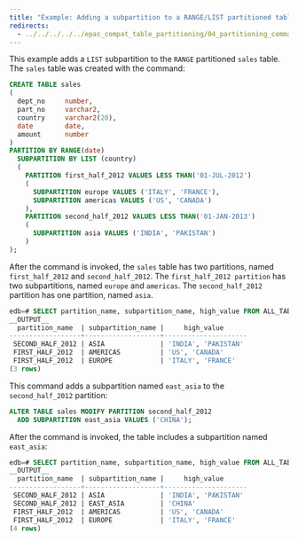 ```yaml
---
title: "Example: Adding a subpartition to a RANGE/LIST partitioned table"
redirects:
  - ../../../../../epas_compat_table_partitioning/04_partitioning_commands_compatible_with_oracle_databases/03_alter_table_add_subpartition/02_example_adding_a_subpartition_to_a_range_list_partitioned_table #generated for docs/epas/reorg-role-use-case-mode
---
```


<div id="example_adding_a_subpartition_to_a_range_list_partitioned_table" class="registered_link"></div>

This example adds a `LIST` subpartition to the `RANGE` partitioned `sales` table. The `sales` table was created with the command:

```sql
CREATE TABLE sales
(
  dept_no     number,
  part_no     varchar2,
  country     varchar2(20),
  date        date,
  amount      number
)
PARTITION BY RANGE(date)
  SUBPARTITION BY LIST (country)
  (
    PARTITION first_half_2012 VALUES LESS THAN('01-JUL-2012')
    (
      SUBPARTITION europe VALUES ('ITALY', 'FRANCE'),
      SUBPARTITION americas VALUES ('US', 'CANADA')
    ),
    PARTITION second_half_2012 VALUES LESS THAN('01-JAN-2013')
    (
      SUBPARTITION asia VALUES ('INDIA', 'PAKISTAN')
    )
);
```

After the command is invoked, the `sales` table has two partitions, named `first_half_2012` and `second_half_2012`. The `first_half_2012 partition` has two subpartitions, named `europe` and `americas`. The `second_half_2012` partition has one partition, named `asia`.

```sql
edb=# SELECT partition_name, subpartition_name, high_value FROM ALL_TAB_SUBPARTITIONS;
__OUTPUT__
  partition_name  | subpartition_name |     high_value
------------------+-------------------+---------------------
 SECOND_HALF_2012 | ASIA              | 'INDIA', 'PAKISTAN'
 FIRST_HALF_2012  | AMERICAS          | 'US', 'CANADA'
 FIRST_HALF_2012  | EUROPE            | 'ITALY', 'FRANCE'
(3 rows)
```

This command adds a subpartition named `east_asia` to the `second_half_2012` partition:

```sql
ALTER TABLE sales MODIFY PARTITION second_half_2012
  ADD SUBPARTITION east_asia VALUES ('CHINA');
```

After the command is invoked, the table includes a subpartition named `east_asia`:

```sql
edb=# SELECT partition_name, subpartition_name, high_value FROM ALL_TAB_SUBPARTITIONS;
__OUTPUT__
  partition_name  | subpartition_name |     high_value
------------------+-------------------+---------------------
 SECOND_HALF_2012 | ASIA              | 'INDIA', 'PAKISTAN'
 SECOND_HALF_2012 | EAST_ASIA         | 'CHINA'
 FIRST_HALF_2012  | AMERICAS          | 'US', 'CANADA'
 FIRST_HALF_2012  | EUROPE            | 'ITALY', 'FRANCE'
(4 rows)
```
